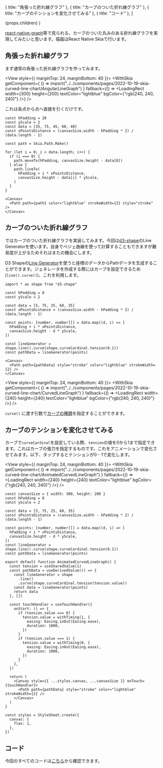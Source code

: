

  { title: "角張った折れ線グラフ" },
  { title: "カーブのついた折れ線グラフ" },
  { title: "カーブのテンションを変化させてみる" },
  { title: "コード" },
]

  <PostLayout headlines={headlines} meta={meta}>
    {props.children}
  </PostLayout>
)

[react-native-graph](https://github.com/margelo/react-native-graph)等で見られる、カーブのついた丸みのある折れ線グラフを実現してみたいと思います。描画はReact Native Skiaで行います。

## 角張った折れ線グラフ

まず通常の角張った折れ線グラフを作ってみます。

<View style={{ marginTop: 24, marginBottom: 40 }}>
  <WithSkia
    getComponent={
      () => import("../../components/pages/2022-10-19-skia-curved-line-chart/AngularLineGraph")
    }
    fallback={() => <LoadingRect width={300} height={200} textColor="lightblue" bgColor={"rgb(240, 240, 240)"} />}
  />
</View>

これは各点から点へ直接を引くだけです。

```tsx
const hPadding = 20
const yScale = 2
const data = [35, 75, 45, 60, 40]
const xPointsDistance = (canvasSize.width - hPadding * 2) / (data.length - 1)

const path = Skia.Path.Make()

for (let i = 0; i < data.length; i++) {
  if (i === 0) {
    path.moveTo(hPadding, canvasSize.height - data[0])
  } else {
    path.lineTo(
      hPadding + i * xPointsDistance,
      canvasSize.height - data[i] * yScale,
    )
  }
}

<Canvas>
  <Path path={path} color="lightblue" strokeWidth={2} style="stroke" />
</Canvas>
```


## カーブのついた折れ線グラフ

ではカーブのついた折れ線グラフを実装してみます。今回は[d3-shape](https://github.com/d3/d3-shape)のLine Generatorを使います。自身でベジェ曲線を使って計算することもできますが難易度が上がるためそれはまたの機会にします。

D3 Shapeの[Line Generator](https://www.d3indepth.com/shapes/)を使うと座標のデータからPathデータを生成することができます。ジェネレータを作成する際にはカーブを設定できるため(`line().curve()`)、これを利用します。

```tsx
import * as shape from "d3-shape"

const hPadding = 8
const yScale = 2

const data = [5, 75, 25, 60, 35]
const xPointsDistance = (canvasSize.width - hPadding * 2) / (data.length - 1)

const points: [number, number][] = data.map((d, i) => [
  hPadding + i * xPointsDistance,
  canvasSize.height - d * yScale,
])

const lineGenerator = shape.line().curve(shape.curveCardinal.tension(0.1))
const pathData = lineGenerator(points)

<Canvas>
  <Path path={pathData} style="stroke" color="lightblue" strokeWidth={2} />
</Canvas>
```


<View style={{ marginTop: 24, marginBottom: 40 }}>
  <WithSkia
    getComponent={
      () => import("../../components/pages/2022-10-19-skia-curved-line-chart/CurvedLineGraph")
    }
    fallback={() => <LoadingRect width={240} height={240} textColor="lightblue" bgColor={"rgb(240, 240, 240)"} />}
  />
</View>


`curve()` に渡す引数で[カーブの種類](https://www.d3indepth.com/examples-merged/shapes/curve-explorer/)を指定することができます。

## カーブのテンションを変化させてみる

カーブで`curveCardinal`を設定している際、`tension`の値を0から1まで指定できます。これはカーブの張力を指定するものです。これをアニメーションで変化させてみます。以下、タップするとテンションが0 - 1で変化します。

<View style={{ marginTop: 24, marginBottom: 40 }}>
  <WithSkia
    getComponent={
      () => import("../../components/pages/2022-10-19-skia-curved-line-chart/AnimatedCurvedLineGraph")
    }
    fallback={() => <LoadingRect width={240} height={240} textColor="lightblue" bgColor={"rgb(240, 240, 240)"} />}
  />
</View>


```tsx
const canvasSize = { width: 300, height: 200 }
const hPadding = 8
const yScale = 2

const data = [5, 75, 25, 60, 35]
const xPointsDistance = (canvasSize.width - hPadding * 2) / (data.length - 1)

const points: [number, number][] = data.map((d, i) => [
  hPadding + i * xPointsDistance,
  canvasSize.height - d * yScale,
])
const lineGenerator = shape.line().curve(shape.curveCardinal.tension(0.1))
const pathData = lineGenerator(points)

export default function AnimatedCurvedLineGraph() {
  const tension = useSharedValue(1)
  const pathData = useDerivedValue(() => {
    const lineGenerator = shape
      .line()
      .curve(shape.curveCardinal.tension(tension.value))
    const data = lineGenerator(points)
    return data
  }, [])

  const touchHandler = useTouchHandler({
    onStart: () => {
      if (tension.value === 0) {
        tension.value = withTiming(1, {
          easing: Easing.inOut(Easing.ease),
          duration: 1000,
        })
      }
      if (tension.value === 1) {
        tension.value = withTiming(0, {
          easing: Easing.inOut(Easing.ease),
          duration: 1000,
        })
      }
    },
  })

  return (
    <Canvas style={{ ...styles.canvas, ...canvasSize }} onTouch={touchHandler}>
      <Path path={pathData} style="stroke" color="lightblue" strokeWidth={2} />
    </Canvas>
  )
}

const styles = StyleSheet.create({
  canvas: {
    flex: 1,
  },
})
```

## コード

今回のすべてのコードは[こちら](https://github.com/gaishimo/omoidasu-tech-blog/tree/main/components/pages/2022-10-19-skia-curved-line-chart)から確認できます。
